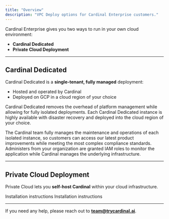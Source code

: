 ```yaml
---
title: "Overview"
description: "VPC Deploy options for Cardinal Enterprise customers."
---
```


Cardinal Enterprise gives you two ways to run in your own cloud environment:

- **Cardinal Dedicated**  
- **Private Cloud Deployment** 

---

## Cardinal Dedicated

Cardinal Dedicated is a **single-tenant, fully managed** deployment:

- Hosted and operated by Cardinal  
- Deployed on GCP in a cloud region of your choice

Cardinal Dedicated removes the overhead of platform management while allowing for fully isolated deployments. Each Cardinal Dedicated instance is highly available with disaster recovery and deployed into the cloud region of your choice.

The Cardinal team fully manages the maintenance and operations of each isolated instance, so customers can access our latest product improvements while meeting the most complex compliance standards. Administers from your organization are granted IAM roles to monitor the application while Cardinal manages the underlying infrastructure.

---

## Private Cloud Deployment

Private Cloud lets you **self-host Cardinal** within your cloud infrastructure.

<CardGroup cols={2}>
  <Card title="AWS" icon="aws" href="/enterprise/vpc-deploy/aws">
    Installation instructions
  </Card>
    <Card title="Azure" icon="microsoft" href="/enterprise/vpc-deploy/azure">
    Installation instructions
  </Card>
</CardGroup>

---

If you need any help, please reach out to **team@trycardinal.ai**.
